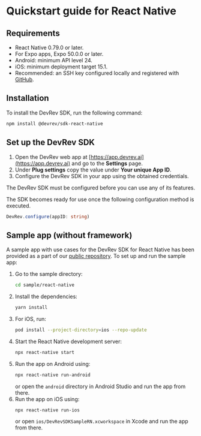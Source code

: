 # Quickstart guide for React Native

## Requirements
- React Native 0.79.0 or later.
- For Expo apps, Expo 50.0.0 or later.
- Android: minimum API level 24.
- iOS: minimum deployment target 15.1.
- Recommended: an SSH key configured locally and registered with [GitHub](https://docs.github.com/en/github/authenticating-to-github/connecting-to-github-with-ssh).

## Installation

To install the DevRev SDK, run the following command:

```sh
npm install @devrev/sdk-react-native
```

## Set up the DevRev SDK

1. Open the DevRev web app at [https://app.devrev.ai](https://app.devrev.ai) and go to the **Settings** page.
2. Under **Plug settings** copy the value under **Your unique App ID**.
3. Configure the DevRev SDK in your app using the obtained credentials.

<Callout intent="warning">
The DevRev SDK must be configured before you can use any of its features.
</Callout>

The SDK becomes ready for use once the following configuration method is executed.

```typescript
DevRev.configure(appID: string)
```

## Sample app (without framework)

A sample app with use cases for the DevRev SDK for React Native has been provided as a part of our [public repository](https://github.com/devrev/devrev-sdk-react-native). To set up and run the sample app:

1. Go to the sample directory:
    ```bash
    cd sample/react-native
    ```
2. Install the dependencies:
    ```bash
    yarn install
    ```
3. For iOS, run:
    ```bash
    pod install --project-directory=ios --repo-update
    ```
4. Start the React Native development server:
    ```bash
    npx react-native start
    ```
5. Run the app on Android using:
    ```bash
    npx react-native run-android
    ```
    or open the `android` directory in Android Studio and run the app from there.
6. Run the app on iOS using:
    ```bash
    npx react-native run-ios
    ```
    or open `ios/DevRevSDKSampleRN.xcworkspace` in Xcode and run the app from there.
